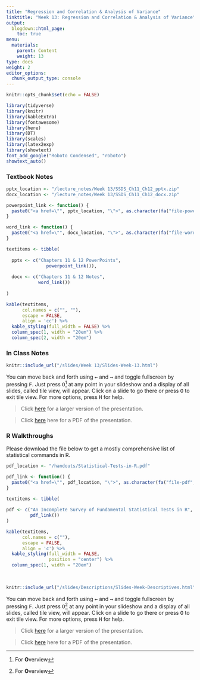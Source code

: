 ```yaml
---
title: "Regression and Correlation & Analysis of Variance"
linktitle: "Week 13: Regression and Correlation & Analysis of Variance"
output:
  blogdown::html_page:
    toc: true
menu:
  materials:
    parent: Content
    weight: 13
type: docs
weight: 2
editor_options: 
  chunk_output_type: console
---
```


<script>
  function resizeIframe(obj) {
    obj.style.height = obj.contentWindow.document.body.scrollHeight + 'px';
  }
</script>

<style>
  .hvr-sweep-to-left {
    display: inline-block;
    vertical-align: middle;
    -webkit-transform: perspective(1px) translateZ(0);
    transform: perspective(1px) translateZ(0);
    box-shadow: 0 0 1px rgba(0, 0, 0, 0);
    position: relative;
    -webkit-transition-property: color;
    transition-property: color;
    -webkit-transition-duration: 0.25s;
    transition-duration: 0.25s;
  }

.hvr-sweep-to-left:before {
  content: "";
  position: absolute;
  z-index: -1;
  top: 0;
  left: 0;
  right: 0;
  bottom: 0;
  background: #761756;
    -webkit-transform: scaleX(0);
  transform: scaleX(0);
  -webkit-transform-origin: 130% 50%;
  transform-origin: 130% 50%;
  -webkit-transition-property: transform;
  transition-property: transform;
  -webkit-transition-duration: 0.3s;
  transition-duration: 0.3s;
  -webkit-transition-timing-function: ease-out;
  transition-timing-function: ease-out;
}

.hvr-sweep-to-left:hover, .hvr-sweep-to-left:focus, .hvr-sweep-to-left:active {
  color: white;
}

.hvr-sweep-to-left:hover:before, .hvr-sweep-to-left:focus:before, .hvr-sweep-to-left:active:before {
  -webkit-transform: scaleX(1);
  transform: scaleX(1);
}
</style>

```r
knitr::opts_chunk$set(echo = FALSE)

library(tidyverse)
library(knitr)
library(kableExtra)
library(fontawesome)
library(here)
library(DT)
library(scales)
library(latex2exp)
library(showtext)
font_add_google("Roboto Condensed", "roboto")
showtext_auto()
```

### Textbook Notes

```r

pptx_location <- "/lecture_notes/Week 13/SSDS_Ch11_Ch12_pptx.zip"
docx_location <- "/lecture_notes/Week 13/SSDS_Ch11_Ch12_docx.zip"

powerpoint_link <- function() {
  paste0("<a href=\"", pptx_location, "\">", as.character(fa("file-powerpoint", fill = "#d04423", width = "2em")), "</a>")
}

word_link <- function() {
  paste0("<a href=\"", docx_location, "\">", as.character(fa("file-word", fill = "#00a4ef", width = "2em")), "</a>")
}

textitems <- tibble(
  
  pptx <- c("Chapters 11 & 12 PowerPoints",
               powerpoint_link()),
  
  docx <- c("Chapters 11 & 12 Notes",
            word_link())
  
)

```

```r
kable(textitems, 
      col.names = c("", ""),
      escape = FALSE,
      align = 'cc') %>%
  kable_styling(full_width = FALSE) %>%
  column_spec(1, width = "20em") %>%
  column_spec(2, width = "20em") 
```

### In Class Notes
<!--
*posted during class time*
-->

```r
knitr::include_url("/slides/Week 13/Slides-Week-13.html")
```

You can move back and forth using <kbd>←</kbd> and <kbd>→</kbd> and toggle fullscreen by pressing <kbd>F</kbd>. Just press <kbd>O</kbd>^[For **O**verview] at any point in your slideshow and a display of all slides, called tile view, will appear. Click on a slide to go there or press <kbd>O</kbd> to exit tile view. For more options, press <kbd>H</kbd> for help.

> Click [here](/slides/Week 13/Slides-Week-13.html){target="_blank"} for a larger version of the presentation.

> Click [here](/slides/Week 13/Slides-Week-13.pdf){target="_blank"} here for a PDF of the presentation.


### R Walkthroughs

Please download the file below to get a mostly comprehensive list of statistical commands in R.

```r

pdf_location <- "/handouts/Statistical-Tests-in-R.pdf"

pdf_link <- function() {
  paste0("<a href=\"", pdf_location, "\">", as.character(fa("file-pdf", fill = "#ff330f", width = "2em")), "</a>")
}

textitems <- tibble(
  
pdf <- c("An Incomplete Survey of Fundamental Statistical Tests in R",
         pdf_link())
)

```

```r
kable(textitems, 
      col.names = c(""),
      escape = FALSE,
      align = 'c') %>%
  kable_styling(full_width = FALSE,
                position = "center") %>%
  column_spec(1, width = "20em") 
```
<!--
*posted during class time*
-->

<br>
```r
knitr::include_url("/slides/Descriptions/Slides-Week-Descriptives.html")
```

You can move back and forth using <kbd>←</kbd> and <kbd>→</kbd> and toggle fullscreen by pressing <kbd>F</kbd>. Just press <kbd>O</kbd>^[For **O**verview] at any point in your slideshow and a display of all slides, called tile view, will appear. Click on a slide to go there or press <kbd>O</kbd> to exit tile view. For more options, press <kbd>H</kbd> for help.

> Click [here](/slides/Descriptions/Slides-Week-Descriptives.html){target="_blank"} for a larger version of the presentation.

> Click [here](/slides/Descriptions/Slides-Week-Descriptives.pdf){target="_blank"} here for a PDF of the presentation.
